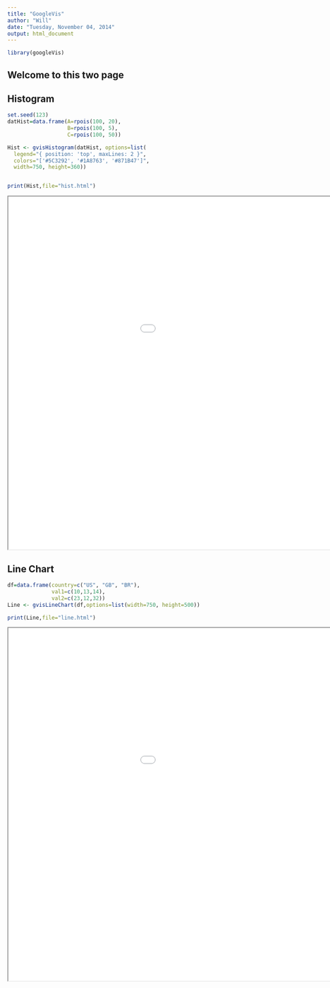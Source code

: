 ```yaml
---
title: "GoogleVis"
author: "Will"
date: "Tuesday, November 04, 2014"
output: html_document
---
```



```r
library(googleVis)

```

## Welcome to this two page

## Histogram

```r
set.seed(123)
datHist=data.frame(A=rpois(100, 20),
                   B=rpois(100, 5),
                   C=rpois(100, 50))

Hist <- gvisHistogram(datHist, options=list(
  legend="{ position: 'top', maxLines: 2 }",
  colors="['#5C3292', '#1A8763', '#871B47']",
  width=750, height=360))


print(Hist,file="hist.html")
```

<iframe src="hist.html" width="1200" height="800"></iframe>


## Line Chart

```r
df=data.frame(country=c("US", "GB", "BR"), 
              val1=c(10,13,14), 
              val2=c(23,12,32))
Line <- gvisLineChart(df,options=list(width=750, height=500))

print(Line,file="line.html")
```


<iframe src="line.html" width="1200" height="800"></iframe>



